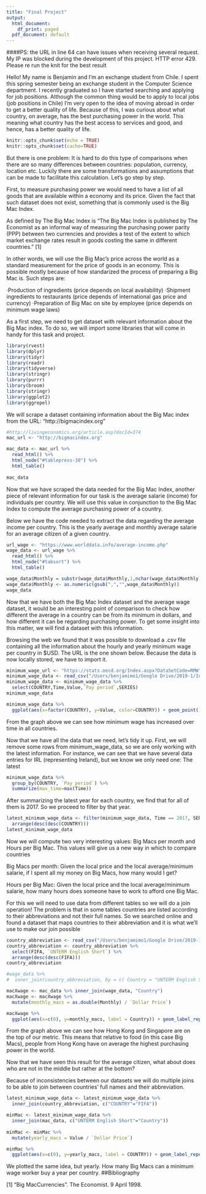 ```yaml
---
title: "Final Project"
output:
  html_document:
    df_print: paged
  pdf_document: default
---
```


####PS: the URL in line 64  can have issues when receiving several request. My IP was blocked during the development of this project. HTTP error 429. Please re run the knit for the best result

Hello! My name is Benjamin and I'm an exchange student from Chile. I spent this spring semester being an exchange student in the Computer Science department. I recently graduated so I have started searching and applying for job positions. Although the common thing would be to apply to local jobs (job positions in Chile) I'm very open to the idea of moving abroad in order to get a better quality of life. Because of this, I was curious about what country, on average, has the best purchasing power in the world. This meaning what country has the best access to services and good, and hence, has a better quality of life.

```r
knitr::opts_chunk$set(echo = TRUE)
knitr::opts_chunk$set(cache=TRUE)
```

But there is one problem: It is hard to do this type of comparisons when there are so many differences between countries: population, currency, location etc. Luckily there are some transformations and assumptions that can be made to facilitate this calculation. Let's go step by step.

First, to measure purchasing power we would need to have a list of all goods that are available within a economy and its price. Given the fact that such dataset does not exist, something that is commonly used is the Big Mac Index.

As defined by The Big Mac Index is "The Big Mac Index is published by The Economist as an informal way of measuring the purchasing power parity (PPP) between two currencies and provides a test of the extent to which market exchange rates result in goods costing the same in different countries." [1]

In other words, we will use the Big Mac's price across the world as a standard measurement for the price of goods in an economy. This is possible mostly because of how standarized the process of preparing a Big Mac is. Such steps are:

·Production of ingredients (price depends on local availability)
·Shipment ingredients to restaurants (price depends of international gas price and currency)
·Preparation of Big Mac on site by employee (price depends on minimum wage laws)

As a first step, we need to get dataset with relevant information about the Big Mac index. To do so, we will import some libraries that will come in handy for this task and project.

```r
library(rvest)
library(dplyr)
library(tidyr)
library(readr)
library(tidyverse)
library(stringr)
library(purrr)
library(broom)
library(stringr)
library(ggplot2)
library(ggrepel)
```

We will scrape a dataset containing information about the Big Mac index from the URL: "http://bigmacindex.org"

```r
#http://livingeconomics.org/article.asp?docId=374
mac_url <- "http://bigmacindex.org"

mac_data <- mac_url %>%
  read_html() %>%
  html_node("#tablepress-38") %>%
  html_table()
  
mac_data
```

Now that we have scraped the data needed for the Big Mac Index, another piece of relevant information for our task is the average salarie (income) for individuals per country. We will use this value in conjunction to the Big Mac Index to compute the average purchasing power of a country.

Below we have the code needed to extract the data regarding the average income per country. This is the  yearly average and monthly average salarie for an average citizen of a given country.

```r
url_wage <- "https://www.worlddata.info/average-income.php"
wage_data <- url_wage %>%
  read_html() %>%
  html_node("#tabsort") %>%
  html_table()

wage_data$Monthly = substr(wage_data$Monthly,1,nchar(wage_data$Monthly)-1)
wage_data$Monthly <- as.numeric(gsub(",","",wage_data$Monthly))
wage_data
```


Now that we have both the Big Mac Index dataset and the average wage dataset, it would be an interesting point of comparison to check how different the average in a country can be from its minimum in dollars, and how different it can be regarding purchasing power. To get some insight into this matter, we will find a dataset with this information.

Browsing the web we found that it was possible to download a .csv file containing all the information about the hourly and yearly minimum wage per country in $USD. The URL is the one shown below. Because the data is now locally stored, we have to import it.

```r
minimum_wage_url <- "https://stats.oecd.org/Index.aspx?DataSetCode=RMW"
minimum_wage_data <- read_csv("/Users/benjamimo1/Google Drive/2019-1/Intro to Data Science/project_final/hourly_minimum_wage.csv")
minimum_wage_data <- minimum_wage_data %>%
  select(COUNTRY,Time,Value,`Pay period`,SERIES)
minimum_wage_data
```
```r

minimum_wage_data %>% 
  ggplot(aes(x=factor(COUNTRY), y=Value, color=COUNTRY)) + geom_point() + theme(axis.text.x = element_text(angle = 90, hjust = 1))
```

From the graph above we can see how minimum wage has increased over time in all countries.

Now that we have all the data that we need, let's tidy it up. First, we will remove some rows from minimum_wage_data, so we are only working with the latest information. For instance, we can see that we have several data entries for IRL (representing Ireland), but we know we only need one: The latest

```r
minimum_wage_data %>%
  group_by(COUNTRY, `Pay period`) %>%
  summarize(max_time=max(Time))
```

After summarizing the latest year for each country, we find that for all of them is 2017. So we proceed to filter by that year.
```r
latest_minimum_wage_data <- filter(minimum_wage_data, Time == 2017, SERIES == 'EXR')  %>%
  arrange(desc(desc(COUNTRY)))
latest_minimum_wage_data
```

Now we will compute two very interesting values: Big Macs per month and Hours per Big Mac.
This values will give us a new way in which to compare countries

Big Macs per month: Given the local price and the local average/minimum salarie, if I spent all my money on Big Macs, how many would I get?

Hours per Big Mac: Given the local price and the local average/minimum salarie, how many hours does someone have to work to afford one Big Mac.

For this we will need to use data from different tables so we will do a join operation!
The problem is that in some tables countries are listed according to their abbreviations and not their full names. So we searched online and found a dataset that maps countries to their abbreviation and it is what we'll use to make our join possible

```r

country_abbreviation <- read_csv("/Users/benjamimo1/Google Drive/2019-1/Intro to Data Science/project_final/country_codes.csv")
country_abbreviation <- country_abbreviation %>%
  select(FIFA, `UNTERM English Short`) %>% 
  arrange(desc(desc(FIFA)))
country_abbreviation
```

```r


#wage_data %>%
#  inner_join(country_abbreviation, by = c( Country = "UNTERM English Short"))

macXwage <- mac_data %>% inner_join(wage_data, "Country")
macXwage <- macXwage %>%
  mutate(monthly_macs = as.double(Monthly) / `Dollar Price`) 

macXwage %>%
  ggplot(aes(x=c(0), y=monthly_macs, label = Country)) + geom_label_repel(size = 3.5)

```

From the graph above we can see how Hong Kong and Singapore are on the top of our metric. This means that relative to food (in this case Big Macs), people from Hong Kong have on average the highest purchasing power in the world.

Now that we have seen this result for the average citizen, what about does who are not in the middle but rather at the bottom?

Because of inconsistencies between our datasets we will do multiple joins to be able to join between countries' full names and their abbreviation.

```r

latest_minimum_wage_data <- latest_minimum_wage_data %>%
  inner_join(country_abbreviation, c("COUNTRY"="FIFA"))

minMac <- latest_minimum_wage_data %>%
  inner_join(mac_data, c("UNTERM English Short"="Country"))
  
minMac <- minMac %>%
  mutate(yearly_macs = Value / `Dollar Price`) 

minMac %>%
  ggplot(aes(x=c(0), y=yearly_macs, label = COUNTRY)) + geom_label_repel(size = 3.5)

```

We plotted the same idea, but yearly. How many Big Macs can a minimum wage worker buy a year per country.
##Bibliography

[1]  "Big MacCurrencies". The Economist. 9 April 1998.

